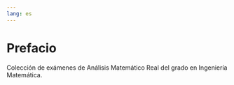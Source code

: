 ```yaml
---
lang: es
---
```


# Prefacio {.unnumbered}

Colección de exámenes de Análisis Matemático Real del grado en Ingeniería Matemática.

